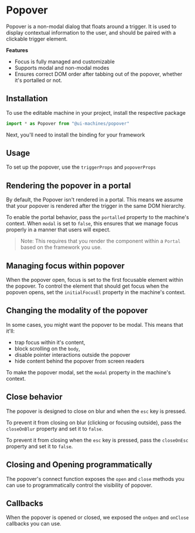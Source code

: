 # Popover

Popover is a non-modal dialog that floats around a trigger. It is used to
display contextual information to the user, and should be paired with a
clickable trigger element.

**Features**

- Focus is fully managed and customizable
- Supports modal and non-modal modes
- Ensures correct DOM order after tabbing out of the popover, whether it's
  portalled or not.

## Installation

To use the editable machine in your project, install the respective package

<InstallSnippet package="@ui-machines/popover" />

```jsx
import * as Popover from "@ui-machines/popover"
```

Next, you'll need to install the binding for your framework

<CodeSnippet id="popover/installation.mdx" />

## Usage

To set up the popover, use the `triggerProps` and `popoverProps`

<CodeSnippet id="popover/basic-usage.mdx" />

## Rendering the popover in a portal

By default, the Popover isn't rendered in a portal. This means we assume that
your popover is rendered after the trigger in the same DOM hierarchy.

To enable the portal behavior, pass the `portalled` property to the machine's
context. When `modal` is set to `false`, this ensures that we manage focus
properly in a manner that users will expect.

> Note: This requires that you render the component within a `Portal` based on
> the framework you use.

<CodeSnippet id="popover/render-in-portal.mdx" />

## Managing focus within popover

When the popover open, focus is set to the first focusable element within the
popover. To control the element that should get focus when the popoven opens,
set the `initialFocusEl` property in the machine's context.

<CodeSnippet id="popover/initial-focus.mdx" />

## Changing the modality of the popover

In some cases, you might want the popover to be modal. This means that it'll:

- trap focus within it's content,
- block scrolling on the `body`,
- disable pointer interactions outside the popover
- hide content behind the popover from screen readers

To make the popover modal, set the `modal` property in the machine's context.

<CodeSnippet id="popover/modal-mode.mdx" />

## Close behavior

The popover is designed to close on blur and when the `esc` key is pressed.

To prevent it from closing on blur (clicking or focusing outside), pass the
`closeOnBlur` property and set it to `false`.

<CodeSnippet id="popover/close-on-blur.mdx" />

To prevent it from closing when the `esc` key is pressed, pass the `closeOnEsc`
property and set it to `false`.

<CodeSnippet id="popover/close-on-esc.mdx" />

## Closing and Opening programmatically

The popover's connect function exposes the `open` and `close` methods you can
use to programmatically control the visibility of popover.

<CodeSnippet id="popover/programmatic-control.mdx" />

## Callbacks

When the popover is opened or closed, we exposed the `onOpen` and `onClose`
callbacks you can use.

<CodeSnippet id="popover/callbacks.mdx" />
